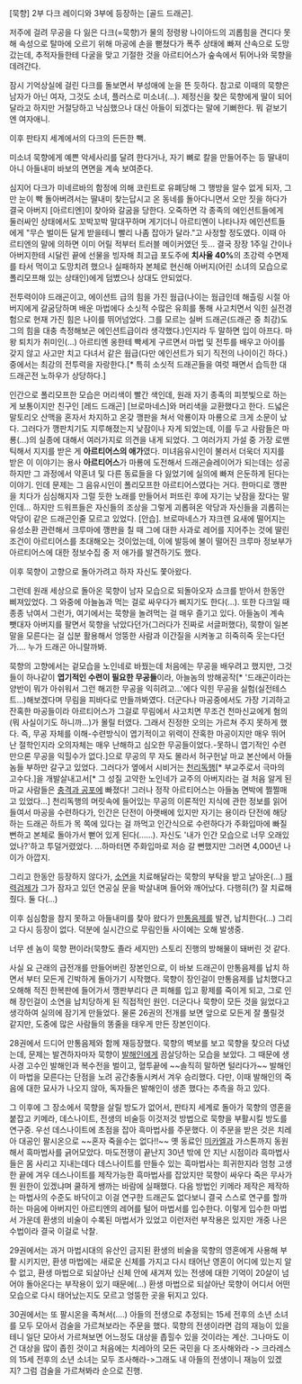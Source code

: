 [묵향] 2부 다크 레이디와 3부에 등장하는 [골드 드래곤].

저주에 걸려 무공을 다 잃은 다크(=묵향)가 물의 정령왕 나이아드의 괴롭힘을 견디다 못해 속성으로 탈마에 오르기 위해 마공에 손을 뻗쳤다가 폭주 상태에 빠져 산속으로 도망갔는데, 추적자들한테 다굴을 맞고 기절한 것을 아르티어스가 숲속에서 튀어나와 묵향을 데려간다.

잠시 기억상실에 걸린 다크를 돌보면서 부성애에 눈을 뜬 듯하다. 참고로 이때의 묵향은 남자가 아닌 여자, 그것도 소녀, 플러스로 미소녀(...).
제정신을 찾은 묵향에게 딸이 되어달라고 하지만 거절당하고 낙심했으나 대신 아들이 되겠다는 말에 기뻐한다. 뭐 겉보기엔 여자애니. 

이후 판타지 세계에서의 다크의 든든한 빽.

미소녀 묵향에게 예쁜 악세사리를 달려 한다거나, 자기 뼈로 칼을 만들어주는 등 딸내미 아니 아들내미 바보의 면면을 계속 보여준다. 

심지어 다크가 미네르바의 함정에 의해 코린트로 유폐당해 그 행방을 알수 없게 되자, 그만 눈이 빡 돌아버려서는 딸내미 찾는답시고 온 동네를 돌아다니면서 오만 짓을 하다가 결국 아버지 [아르티엔]이 찾아와 갈굼을 당한다. 오죽하면 각 종족의 에인션트들에게 둘러싸인 상태에서도 꼬박꼬박 말대꾸하며 게기더니 아르티엔이 나타나자 에인션트들에게 "무슨 벌이든 달게 받을테니 빨리 나좀 잡아가 달라."고 사정할 정도였다. 이때 아르티엔의 말에 의하면 이미 어릴 적부터 트러블 메이커였던 듯... 결국 장장 1주일 간이나 아버지한테 시달린 끝에 선물을 빙자해 최고급 포도주에 '''치사율 40%'''의 초강력 수면제를 타서 먹이고 도망치려 했으나 실패하자 본체로 현신해 아버지(어린 소녀의 모습으로 폴리모프해 있는 상태인)에게 덤볐으나 상대도 안되었다.

전투력이야 드래곤이고, 에이션트 급의 힘을 가진 웜급(나이는 웜급인데 해츨링 시절 아버지에게 갈굼당하며 배운 마법에다 소싯적 수많은 유희를 통해 사고치면서 익힌 실전경험으로 현재 가진 힘은 나이를 뛰어넘었다. 그를 모르는 실버 드래곤(드래곤 중 최강)도 그의 힘을 대충 측정해보곤 에인션트급이라 생각했다.)인지라 두 말하면 입이 아프다. 마왕 퇴치가 취미인(...) 아르티엔 옹한테 빡세게 구르면서 마법 및 전투를 배우고 아이를 갖지 않고 사고만 치고 다녀서 같은 웜급(다만 에인션트가 되기 직전의 나이이긴 하다.) 중에서는 최강의 전투력을 자랑한다.[* 특히 소싯적 드래곤들을 여럿 패면서 습득한 대 드래곤전 노하우가 상당하다.]

인간으로 폴리모프한 모습은 머리색이 빨간 색인데, 원래 자기 종족의 피붓빛으로 하는 게 보통이지만 친구인 [레드 드래곤] [브로마네스]와 머리색을 교환했다고 한다. 드넓은 말토리오 산맥을 혼자서 차지하고 온갖 깽판을 쳐서 악룡이자 마룡으로 크게 소문이 났다. 그러다가 깽판치기도 지루해졌는지 낮잠이나 자게 되었는데, 이를 두고 사람들은 마룡(...)의 실종에 대해서 여러가지로 의견을 내게 되었다. 그 여러가지 가설 중 가장 로맨틱해서 지지를 받은 게 '''아르티어스의 애가 '''였다. 미녀음유시인이 불러서 더욱더 지지를 받은 이 이야기는 용사 '''아르티어스'''가 마룡에 도전해서 드래곤슬레이어가 되는데는 성공하지만 그 과정에서 약혼녀 및 다른 동료들을 다 잃었기에 실의에 빠져 은둔하게 된다는 이야기. 인데 문제는 그 음유시인이 폴리모프한 아르티어스였다는 거다. 한마디로 깽판을 치다가 심심해지자 그럴 듯한 노래를 만들어서 퍼뜨린 후에 자기는 낮잠을 잤다는 말인데... 하지만 드워프들은 자신들의 조상을 그렇게 괴롭혀온 악당과 자신들을 괴롭히는 악당이 같은 드래곤인줄 모르고 있었다. [안습].
브로마네스가 쟈크렌 요새에 떨어지는 유성소환 관련해서 크루마에 깽판을 칠 때 그에 대한 사과로 레어를 지어주는 것에 딸린 조건이 아르티어스를 초대해오는 것이었는데, 이에 발등에 불이 떨어진 크루마 정보부가 아르티어스에 대한 정보수집 중 저 애가를 발견하기도 했다.

이후 묵향이 고향으로 돌아가려고 하자 자신도 쫓아왔다.
 
그런데 원래 세상으로 돌아온 묵향이 남자 모습으로 되돌아오자 쇼크를 받아서 한동안 삐져있었다. 그 와중에 아늘놈과 먹는 걸로 싸우다가 삐지기도 한다(...). 또한 다크일 때 종종 낚여서 그런가, 여기에서는 묵향을 놀려먹는 걸 매우 즐기고 있다. 아들놈이 계속 뺏대자 아버지를 팔면서 묵향을 낚았다던가(그러다가 진짜로 서글퍼했다), 묵향이 일본말을 모른다는 걸 십분 활용해서 엉뚱한 사람과 이간질을 시켜놓고 히죽히죽 웃는다던가.... 누가 드래곤 아니랄까봐. 

묵향의 고향에서는 겉모습을 노인네로 바꿨는데 처음에는 무공을 배우려고 했지만, 그것들이 하나같이 '''엽기적인 수련이 필요한 무공들'''이라, 아늘놈의 방해공작[* '드래곤이라는 양반이 뭐가 아쉬워서 그런 해괴한 무공을 익히려고...'에다 익힌 무공을 실험(실전테스트...)해보겠다며 무림을 피바다로 만들까봐였다. 더군다나 마공중에서도 가장 기괴하고 잔혹한 마공들이라 아르티어스가 그걸로 무림에서 사고치면 무조건 천마신교에게 혐의(뭐 사실이기도 하니까...)가 몰릴 터였다. 그래서 진정한 오의는 가르쳐 주지 못하게 했다. 즉, 무공 자체를 이해-수련방식이 엽기적이고 위력이 잔혹한 마공이지만 매우 뛰어난 절학인지라 오의자체는 매우 난해하고 심오한 무공들이었다.-못하니 엽기적인 수련만으론 무공을 익힐수가 없다.]으로 무공의 무 자도 몰라서 허구헌날 마교 본산에서 아들놈들 부하만 갈구고 있었다. 그러다가 옆에서 시비거는 [[천리독행]][* 부교주로서 극마의 고수다.]을 개발살내고서[* 그 성질 고약한 노인네가 교주의 아버지라는 걸 처음 알게 된 마교 사람들은 [[충격과 공포]]에 빠졌다! 그러나 정작 아르티어스는 아들놈 면박에 쩔쩔매고 있었다...] 천리독행의 머릿속에 들어있는 무공의 이론적인 지식에 관한 정보를 읽어들여서 마공을 수련하다가, 인간은 단전이 아랫배에 있지만 자기는 용이라 단전에 해당하는 드래곤 하트가 목 쪽에 있다는 걸 까먹고 인간식으로 수련하다가 주화입마에 빠질 뻔하고 본체로 돌아가서 뻗어 있게 된다(......). 자신도 '내가 인간 모습으로 너무 오래있었나?'하고 투덜거렸었다. ...하마터면 주화입마로 저승 갈 뻔했지만 그러면 4,000년 나이가 아깝지.

그리고 한동안 등장하지 않다가, [[소연]]을 치료해달라는 묵향의 부탁을 받고 날아온(...) [[패력검제]]가 그가 잠자고 있던 연공실 문을 박살내며 들어와 깨어났다. 다행히(?) 잘 치료해줬다. 둘 다(...)

이후 심심함을 참지 못하고 아들내미를 찾아 왔다가 [[만통음제]]를 발견, 납치한다(...) 그리고 다시 등장이 없다. 덕분에 실시간으로 무림인들 사이에는 오해 발생중.

너무 센 놈이 묵향 편이라(묵향도 졸라 세지만) 스토리 진행의 방해물이 돼버린 것 같다.

사실 요 근래의 급전개를 만들어버린 장본인으로, 이 바보 드래곤이 만통음제를 납치 하면서 부터 모든게 긴박하게 돌아가기 시작했다. 묵향이 장인걸이 만통음제를 납치했다고 오해해 적진 한복판에 들어가서 깽판부리다 큰 피해를 입고 황제를 죽이게 되고, 그로 인해 장인걸이 소연을 납치당하게 된 직접적인 원인. 더군다나 묵향이 모든 것을 잃었다고 생각하여 실의에 잠기게 만들었다. 물론 26권의 전개를 보면 앞으로 모든게 잘 풀릴것 같지만, 도중에 많은 사람들의 똥줄을 태우게 만든 장본인이다.

28권에서 드디어 만통음제와 함께 재등장했다. 묵향의 벽보를 보고 묵향을 찾으러 다녔는데, 문제는 발견하자마자 묵향이 [[발해인]]에게 끔살당하는 모습을 보았다. 그 때문에 생사경 고수인 발해인과 복수전을 벌이고, 혈투끝에 ~~솔직히 말하면 털리다가~~ 발해인이 마법을 모른다는 단점을 노려 공간충돌시켜서 겨우 승리했다. 다만, 이때 발해인의 죽음에 대한 묘사가 나오지 않아, 독자들은 발해인이 생존 했다는 추측을 하고 있다.

그 이후에 그 장소에서 묵향을 살릴 방도가 없어서, 판타지 세계로 돌아가 묵향의 영혼을 붙잡고 키메라, 데스나이트, 전생의 비술등 이것저것 방법으로 묵향을 부활시킬 방도를 연구중. 우선 데스나이트에 초점을 잡아 흑마법사를 주문했다. 이 주문을 받은 것은 치레아 대공인 팔시온으로 ~~혼자 죽을수는 없다!!~~ 옛 동료인 [[미카엘 드 로체스터|미카엘]]과 가스톤까지 동원해서 흑마법사를 긁어모았다.  마도전쟁이 끝난지 30년 밖에 안 지난 시점이라 흑마법사들은 몸 사리고 지내는데다 데스나이트를 만들수 있는 흑마법사는 희귀한지라 엄청 고생한 끝에 겨우 데스나이트를 제작가능한 흑마법사를 잡았지만 묵향이 싸우다 죽은 무사가 뭔 원한이 있겠냐며 쿨하게 쌩까는 바람에 실패했다. 다음 방법인 키메라 제작은 제작하는 마법사의 수준도 바닥이고 이걸 연구한 드래곤도 없다보니 결국 스스로 연구를 할까 하는 마음에 아버지인 아르티엔의 레어를 털어 마법서를 입수한다. 이렇게 입수한 마법서 가운데 환생의 비술이 수록된 마법서가 있었고 이런저런 부작용은 있지만 개중 나은 수법이라 결국 이걸로 낙찰.

29권에서는 과거 마법시대의 유산인 금지된 환생의 비술을 묵향의 영혼에게 사용해 부활 시키지만, 환생 마법에는 새로운 신체를 가지고 다시 태어난 영혼이 어디에 있는지 알 수 없고, 환생 마법으로 되살아난 신체 안에 새겨져 있는 전생에 대한 기억이 20살이 넘어야 돌아온다는 부작용이 있기 때문에(...) 환생 마법으로 되살아난 묵향이 어디서 어떤 모습으로 다시 태어났는지도 모르고 엉뚱한 곳을 뒤지고 있다.

30권에서는 또 팔시온을 족쳐서(....) 아들의 전생으로 추정되는 15세 전후의 소년 소녀를 모두 모아서 검술을 가르쳐보라는 주문을 했다. 묵향의 전생이라면 검의 재능이 있을테니 일단 모아서 가르쳐보면 어느정도 대상을 좁힐수 있을 것이라는 계산. 그나마도 이건 대상을 많이 좁힌 것이고 처음에는 치레아의 모든 국민을 다 조사해와라 -> 크라레스의 15세 전후의 소년 소녀는 모두 조사해라->그래도 내 아들의 전생이니 재능이 있겠지? 그럼 검술을 가르쳐봐라 순으로 진행.

